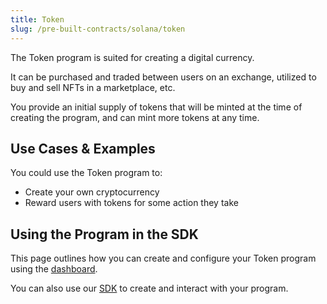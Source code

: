 ```yaml
---
title: Token
slug: /pre-built-contracts/solana/token
---
```



<div className="deployContractBtnContainer" style={{ marginTop: -70 }}>
  <DeployThisContractButton
    link={"https://nightly.web3sdk.io/programs"}
    contractType="solana-token"
    displayName="Token"
  />
</div>

<div className="heroGrid">
  <div>
    <p>The Token program is suited for creating a digital currency.</p>

It can be purchased and traded between users on an exchange, utilized to buy
and sell NFTs in a marketplace, etc.

You provide an initial supply of tokens that will be minted
at the time of creating the program, and can mint more tokens at any time.

  </div>
  <div className="heroGridImageContainer">
    <YoutubeEmbed link={"https://www.youtube.com/embed/nZYxnz5haWA"} />
  </div>
</div>

## Use Cases & Examples

You could use the Token program to:

- Create your own cryptocurrency
- Reward users with tokens for some action they take

<div className="row" style={{ marginBottom: 24 }}>
  <div className="col col--12" style={{ marginTop: 8 }}>
    <QuickstartCard
      name="Guide: Create your own token on Solana"
      link="https://blog.web3sdk.io/guides/create-your-own-token-on-solana-in-less-than-2-minutes/"
      image="/assets/icons/education.png"
    />
  </div>
</div>

## Using the Program in the SDK

This page outlines how you can create and configure your Token program using the [dashboard](https://web3sdk.io/dashboard).

You can also use our [SDK](/solana) to create and interact with your program.

<div className="row" style={{ marginBottom: 24 }}>
  <div className="col col--12" style={{ marginTop: 8 }}>
    <QuickstartCard
      name="Using the Token Program in the SDK"
      link="/solana/programs/tokens"
      image="/assets/icons/token.png"
    />
  </div>
</div>
